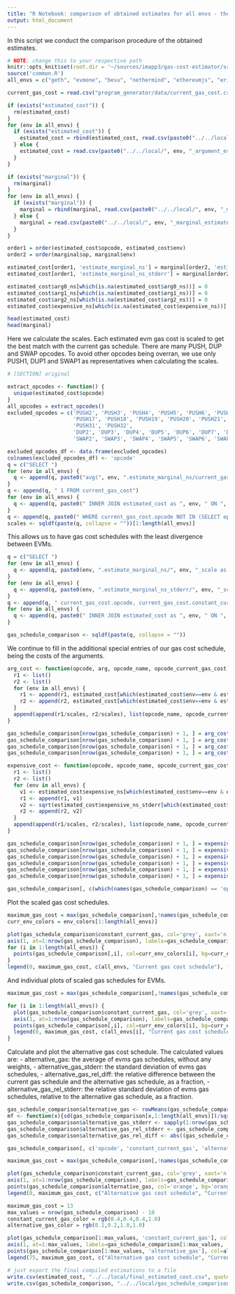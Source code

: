 ```yaml
---
title: "R Notebook: comparison of obtained estimates for all envs - the final results; for Gas Cost Estimator"
output: html_document
---
```

In this script we conduct the comparison procedure of the obtained estimates.

```r
# NOTE: change this to your respective path
knitr::opts_knit$set(root.dir = '~/sources/imapp3/gas-cost-estimator/src')
source('common.R')
all_envs = c("geth", "evmone", "besu", "nethermind", "ethereumjs", "erigon", "revm")
```

```r
current_gas_cost = read.csv("program_generator/data/current_gas_cost.csv")

if (exists("estimated_cost")) {
  rm(estimated_cost)
}
for (env in all_envs) {
  if (exists("estimated_cost")) {
    estimated_cost = rbind(estimated_cost, read.csv(paste0("../../local/", env, "_argument_estimated_cost.csv")))
  } else {
    estimated_cost = read.csv(paste0("../../local/", env, "_argument_estimated_cost.csv"))
  }
}

if (exists("marginal")) {
  rm(marginal)
}
for (env in all_envs) {
  if (exists("marginal")) {
    marginal = rbind(marginal, read.csv(paste0("../../local/", env, "_marginal_estimated_cost.csv")))
  } else {
    marginal = read.csv(paste0("../../local/", env, "_marginal_estimated_cost.csv"))
  }
}

order1 = order(estimated_cost$opcode, estimated_cost$env)
order2 = order(marginal$op, marginal$env)

estimated_cost[order1, 'estimate_marginal_ns'] = marginal[order2, 'estimate_marginal_ns']
estimated_cost[order1, 'estimate_marginal_ns_stderr'] = marginal[order2, 'estimate_marginal_ns_stderr']

estimated_cost$arg0_ns[which(is.na(estimated_cost$arg0_ns))] = 0
estimated_cost$arg1_ns[which(is.na(estimated_cost$arg1_ns))] = 0
estimated_cost$arg2_ns[which(is.na(estimated_cost$arg2_ns))] = 0
estimated_cost$expensive_ns[which(is.na(estimated_cost$expensive_ns))] = 0

head(estimated_cost)
head(marginal)
```

Here we calculate the scales. Each estimated evm gas cost is scaled to get the best match with the current gas schedule.
There are many PUSH, DUP and SWAP opcodes.
To avoid other opcodes being overran, we use only PUSH1, DUP1 and SWAP1 as representatives when calculating the scales.

```r
# [SECTION] original

extract_opcodes <- function() {
  unique(estimated_cost$opcode)
}
all_opcodes = extract_opcodes()
excluded_opcodes = c('PUSH2', 'PUSH3', 'PUSH4', 'PUSH5', 'PUSH6', 'PUSH7', 'PUSH8', 'PUSH9', 'PUSH10', 'PUSH11', 'PUSH12', 'PUSH13', 'PUSH14', 'PUSH15', 'PUSH16', 
                     'PUSH17', 'PUSH18', 'PUSH19', 'PUSH20', 'PUSH21', 'PUSH22', 'PUSH23', 'PUSH24', 'PUSH25', 'PUSH26', 'PUSH27', 'PUSH28', 'PUSH29', 'PUSH30', 
                     'PUSH31', 'PUSH32', 
                     'DUP2', 'DUP3', 'DUP4', 'DUP5', 'DUP6', 'DUP7', 'DUP8', 'DUP9', 'DUP10', 'DUP11', 'DUP12', 'DUP13', 'DUP14', 'DUP15', 'DUP16', 
                     'SWAP2', 'SWAP3', 'SWAP4', 'SWAP5', 'SWAP6', 'SWAP7', 'SWAP8', 'SWAP9', 'SWAP10', 'SWAP11', 'SWAP12', 'SWAP13', 'SWAP14', 'SWAP15', 'SWAP16')

```

```r
excluded_opcodes_df <- data.frame(excluded_opcodes)
colnames(excluded_opcodes_df) <- 'opcode'
q = c("SELECT ")
for (env in all_envs) {
  q <- append(q, paste0("avg(", env, ".estimate_marginal_ns/current_gas_cost.constant_current_gas) as ", env, "_scale,"))
}
q <- append(q, " 1 FROM current_gas_cost")
for (env in all_envs) {
  q <- append(q, paste0(" INNER JOIN estimated_cost as ", env, " ON ", env, ".opcode = current_gas_cost.opcode AND ", env, ".env = '", env, "'"))
}
q <- append(q, paste0(" WHERE current_gas_cost.opcode NOT IN (SELECT opcode FROM excluded_opcodes_df)"))
scales <- sqldf(paste(q, collapse = ""))[1:length(all_envs)]
```

This allows us to have gas cost schedules with the least divergence between EVMs.

```r
q = c("SELECT ")
for (env in all_envs) {
  q <- append(q, paste0(env, ".estimate_marginal_ns/", env, "_scale as ", env, "_gas,"))
}
for (env in all_envs) {
  q <- append(q, paste0(env, ".estimate_marginal_ns_stderr/", env, "_scale as ", env, "_gas_stderr,"))
}
q <- append(q, " current_gas_cost.opcode, current_gas_cost.constant_current_gas FROM current_gas_cost, scales")
for (env in all_envs) {
  q <- append(q, paste0(" INNER JOIN estimated_cost as ", env, " ON ", env, ".opcode = current_gas_cost.opcode AND ", env, ".env = '", env, "'"))
}

gas_schedule_comparison <- sqldf(paste(q, collapse = ""))
```

We continue to fill in the additional special entries of our gas cost schedule, being the costs of the arguments.

```r
arg_cost <- function(opcode, arg, opcode_name, opcode_current_gas_cost) {
  r1 <- list()
  r2 <- list()
  for (env in all_envs) {
    r1 <- append(r1, estimated_cost[which(estimated_cost$env==env & estimated_cost$opcode==opcode),paste0('arg', arg, '_ns')])
    r2 <- append(r2, estimated_cost[which(estimated_cost$env==env & estimated_cost$opcode==opcode),paste0('arg', arg, '_ns_stderr')])
  }
  append(append(r1/scales, r2/scales), list(opcode_name, opcode_current_gas_cost))
}

gas_schedule_comparison[nrow(gas_schedule_comparison) + 1, ] = arg_cost('EXP', '1', "EXP_arg1_cost", 50)
gas_schedule_comparison[nrow(gas_schedule_comparison) + 1, ] = arg_cost('CALLDATACOPY', '2', "CALLDATACOPY_arg2_cost", 3)
gas_schedule_comparison[nrow(gas_schedule_comparison) + 1, ] = arg_cost('RETURNDATACOPY', '2', "RETURNDATACOPY_arg2_cost", 3)
gas_schedule_comparison[nrow(gas_schedule_comparison) + 1, ] = arg_cost('CODECOPY', '2', "CODECOPY_arg2_cost", 3)
```

```r
expensive_cost <- function(opcode, opcode_name, opcode_current_gas_cost) {
  r1 <- list()
  r2 <- list()
  for (env in all_envs) {
    v1 <- estimated_cost$expensive_ns[which(estimated_cost$env==env & estimated_cost$opcode==opcode)] + estimated_cost$estimate_marginal_ns[which(estimated_cost$env==env & estimated_cost$opcode==opcode)]
    r1 <- append(r1, v1)
    v2 <- sqrt(estimated_cost$expensive_ns_stderr[which(estimated_cost$env==env & estimated_cost$opcode==opcode)]^2 + estimated_cost$estimate_marginal_ns_stderr[which(estimated_cost$env==env & estimated_cost$opcode==opcode)]^2)
    r2 <- append(r2, v2) 
  }
  append(append(r1/scales, r2/scales), list(opcode_name, opcode_current_gas_cost))
}

gas_schedule_comparison[nrow(gas_schedule_comparison) + 1, ] = expensive_cost('DIV', "DIV_expensive_cost", 5)
gas_schedule_comparison[nrow(gas_schedule_comparison) + 1, ] = expensive_cost('SDIV', "SDIV_expensive_cost", 5)
gas_schedule_comparison[nrow(gas_schedule_comparison) + 1, ] = expensive_cost('MOD', "MOD_expensive_cost", 5)
gas_schedule_comparison[nrow(gas_schedule_comparison) + 1, ] = expensive_cost('SMOD', "SMOD_expensive_cost", 5)
gas_schedule_comparison[nrow(gas_schedule_comparison) + 1, ] = expensive_cost('ADDMOD', "ADDMOD_expensive_cost", 8)
gas_schedule_comparison[nrow(gas_schedule_comparison) + 1, ] = expensive_cost('MULMOD', "MULMOD_expensive_cost", 8)
```

```r
gas_schedule_comparison[, c(which(names(gas_schedule_comparison) == 'opcode'), 1:length(all_envs))]
```

Plot the scaled gas cost schedules.

```r
maximum_gas_cost = max(gas_schedule_comparison[,!names(gas_schedule_comparison) %in% c('opcode')])
curr_env_colors = env_colors[1:length(all_envs)]

plot(gas_schedule_comparison$constant_current_gas, col='grey', xaxt='n', ylim=c(0,maximum_gas_cost * 1.1), xlab="", ylab="")
axis(1, at=1:nrow(gas_schedule_comparison), labels=gas_schedule_comparison$opcode, las=2)
for (i in 1:length(all_envs)) {
  points(gas_schedule_comparison[,i], col=curr_env_colors[i], bg=curr_env_colors[i], xaxt='n', pch=21)
}
legend(0, maximum_gas_cost, c(all_envs, "Current gas cost schedule"), fill=c(curr_env_colors, 'grey'), cex=2)
```

And individual plots of scaled gas schedules for EVMs.

```r
maximum_gas_cost = max(gas_schedule_comparison[,!names(gas_schedule_comparison) %in% c('opcode')])

for (i in 1:length(all_envs)) {
  plot(gas_schedule_comparison$constant_current_gas, col='grey', xaxt='n', ylim=c(0,maximum_gas_cost * 1.1), xlab="", ylab="")
  axis(1, at=1:nrow(gas_schedule_comparison), labels=gas_schedule_comparison$opcode, las=2)
  points(gas_schedule_comparison[,i], col=curr_env_colors[i], bg=curr_env_colors[i], xaxt='n', pch=21)
  legend(0, maximum_gas_cost, c(all_envs[i], "Current gas cost schedule"), fill=c(env_colors[i], 'grey'), cex=2)
}
```

Calculate and plot the alternative gas cost schedule.
The calculated values are:
- alternative_gas: the average of evms gas schedules, without any weights,
- alternative_gas_stderr: the standard deviation of evms gas schedules,
- alternative_gas_rel_diff: the relative difference between the current gas schedule and the alternative gas schedule, as a fraction,
- alternative_gas_rel_stderr: the relative standard deviation of evms gas schedules, relative to the alternative gas schedule, as a fraction.

```r
gas_schedule_comparison$alternative_gas <- rowMeans(gas_schedule_comparison[, 1:length(all_envs)], na.rm = TRUE)
mf <- function(x){sd(gas_schedule_comparison[x,1:length(all_envs)])/sqrt(length(all_envs))}
gas_schedule_comparison$alternative_gas_stderr <- sapply(1:nrow(gas_schedule_comparison),mf)
gas_schedule_comparison$alternative_gas_rel_stderr <- gas_schedule_comparison$alternative_gas_stderr / gas_schedule_comparison$alternative_gas
gas_schedule_comparison$alternative_gas_rel_diff <- abs((gas_schedule_comparison$constant_current_gas - gas_schedule_comparison$alternative_gas) / gas_schedule_comparison$constant_current_gas)

gas_schedule_comparison[, c('opcode', 'constant_current_gas', 'alternative_gas', 'alternative_gas_rel_diff', 'alternative_gas_rel_stderr')]
```

```r
maximum_gas_cost = max(gas_schedule_comparison[,!names(gas_schedule_comparison) %in% c('opcode')])

plot(gas_schedule_comparison$constant_current_gas, col='grey', xaxt='n', ylim=c(0,maximum_gas_cost * 1.1), xlab="", ylab="")
axis(1, at=1:nrow(gas_schedule_comparison), labels=gas_schedule_comparison$opcode, las=2)
points(gas_schedule_comparison$alternative_gas, col='orange', bg='orange', xaxt='n', pch=21)
legend(0, maximum_gas_cost, c("Alternative gas cost schedule", "Current gas cost schedule"), fill=c('orange', 'grey'), cex=2)
```
```r
maximum_gas_cost = 13
max_values = nrow(gas_schedule_comparison) - 10
constant_current_gas_color = rgb(0.4,0.4,0.4,1.0)
alternative_gas_color = rgb(0.1,0.2,1.0,1.0)

plot(gas_schedule_comparison[1:max_values, 'constant_current_gas'], col=constant_current_gas_color, bg=constant_current_gas_color, xaxt='n', pch=21, ylim=c(0,maximum_gas_cost * 1.1), xlab="", ylab="")
axis(1, at=1:max_values, labels=gas_schedule_comparison[1:max_values, 'opcode'], las=2)
points(gas_schedule_comparison[1:max_values, 'alternative_gas'], col=alternative_gas_color, bg=alternative_gas_color, xaxt='n', pch=21, cex=1.5)
legend(75, maximum_gas_cost, c("Alternative gas cost schedule", "Current gas cost schedule"), fill=c(alternative_gas_color, constant_current_gas_color), cex=2)
```

```r
# just export the final compiled estimations to a file
write.csv(estimated_cost, "../../local/final_estimated_cost.csv", quote=FALSE, row.names=FALSE)
write.csv(gas_schedule_comparison, "../../local/gas_schedule_comparison.csv", quote=FALSE, row.names=FALSE)
```